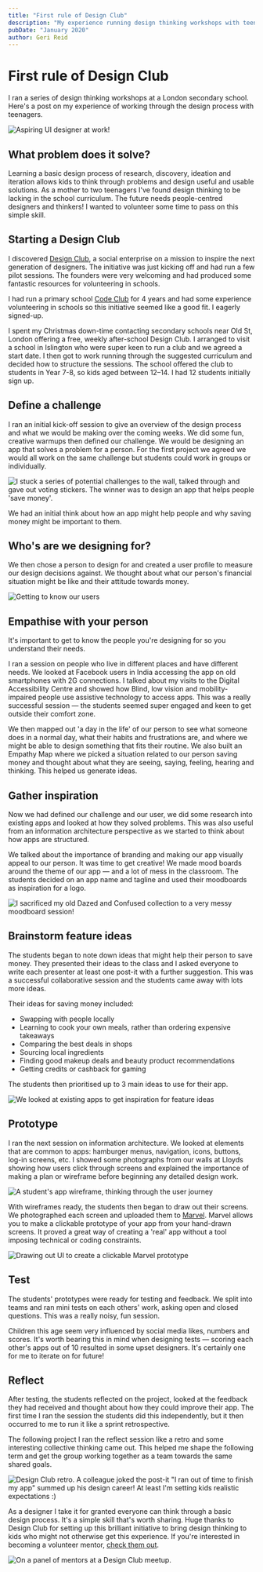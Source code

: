 ```yaml
---
title: "First rule of Design Club"
description: "My experience running design thinking workshops with teenagers in a London secondary school."
pubDate: "January 2020"
author: Geri Reid
---
```


# First rule of Design Club

I ran a series of design thinking workshops at a London secondary school. Here's a post on my experience of working through the design process with teenagers.

![Aspiring UI designer at work!](/images/student-designer.jpg)

## What problem does it solve?

Learning a basic design process of research, discovery, ideation and iteration allows kids to think through problems and design useful and usable solutions. As a mother to two teenagers I've found design thinking to be lacking in the school curriculum. The future needs people-centred designers and thinkers! I wanted to volunteer some time to pass on this simple skill.

<div class="space-m"></div>

## Starting a Design Club

I discovered [Design Club](https://designclub.org.uk/), a social enterprise on a mission to inspire the next generation of designers. The initiative was just kicking off and had run a few pilot sessions. The founders were very welcoming and had produced some fantastic resources for volunteering in schools.

I had run a primary school [Code Club](https://codeclub.org/en/) for 4 years and had some experience volunteering in schools so this initiative seemed like a good fit. I eagerly signed-up.

I spent my Christmas down-time contacting secondary schools near Old St, London offering a free, weekly after-school Design Club. I arranged to visit a school in Islington who were super keen to run a club and we agreed a start date. I then got to work running through the suggested curriculum and decided how to structure the sessions. The school offered the club to students in Year 7-8, so kids aged between 12–14. I had 12 students initially sign up.

<div class="space-m"></div>

## Define a challenge

I ran an initial kick-off session to give an overview of the design process and what we would be making over the coming weeks. We did some fun, creative warmups then defined our challenge. We would be designing an app that solves a problem for a person. For the first project we agreed we would all work on the same challenge but students could work in groups or individually.

![I stuck a series of potential challenges to the wall, talked through and gave out voting stickers. The winner was to design an app that helps people 'save money'.](/images/voting.png)

We had an initial think about how an app might help people and why saving money might be important to them.

<div class="space-m"></div>

## Who's are we designing for?

We then chose a person to design for and created a user profile to measure our design decisions against. We thought about what our person's financial situation might be like and their attitude towards money.

![Getting to know our users](/images/user-profile.jpg)

## Empathise with your person

It's important to get to know the people you're designing for so you understand their needs.

I ran a session on people who live in different places and have different needs. We looked at Facebook users in India accessing the app on old smartphones with 2G connections. I talked about my visits to the Digital Accessibility Centre and showed how Blind, low vision and mobility-impaired people use assistive technology to access apps. This was a really successful session — the students seemed super engaged and keen to get outside their comfort zone.

We then mapped out 'a day in the life' of our person to see what someone does in a normal day, what their habits and frustrations are, and where we might be able to design something that fits their routine. We also built an Empathy Map where we picked a situation related to our person saving money and thought about what they are seeing, saying, feeling, hearing and thinking. This helped us generate ideas.

<div class="space-m"></div>

## Gather inspiration

Now we had defined our challenge and our user, we did some research into existing apps and looked at how they solved problems. This was also useful from an information architecture perspective as we started to think about how apps are structured.

We talked about the importance of branding and making our app visually appeal to our person. It was time to get creative! We made mood boards around the theme of our app — and a lot of mess in the classroom. The students decided on an app name and tagline and used their moodboards as inspiration for a logo.

![I sacrificed my old Dazed and Confused collection to a very messy moodboard session!](/images/moodboard.jpg)

## Brainstorm feature ideas

The students began to note down ideas that might help their person to save money. They presented their ideas to the class and I asked everyone to write each presenter at least one post-it with a further suggestion. This was a successful collaborative session and the students came away with lots more ideas.

Their ideas for saving money included:

- Swapping with people locally  
- Learning to cook your own meals, rather than ordering expensive takeaways  
- Comparing the best deals in shops  
- Sourcing local ingredients  
- Finding good makeup deals and beauty product recommendations  
- Getting credits or cashback for gaming  

The students then prioritised up to 3 main ideas to use for their app.

<div class="space-m"></div>

![We looked at existing apps to get inspiration for feature ideas](/images/inspiration-from-apps.jpg)

## Prototype

I ran the next session on information architecture. We looked at elements that are common to apps: hamburger menus, navigation, icons, buttons, log-in screens, etc. I showed some photographs from our walls at Lloyds showing how users click through screens and explained the importance of making a plan or wireframe before beginning any detailed design work.

![A student's app wireframe, thinking through the user journey](/images/wireframe.jpg)

With wireframes ready, the students then began to draw out their screens. We photographed each screen and uploaded them to [Marvel](https://marvelapp.com/). Marvel allows you to make a clickable prototype of your app from your hand-drawn screens. It proved a great way of creating a 'real' app without a tool imposing technical or coding constraints.

![Drawing out UI to create a clickable Marvel prototype](/images/hand-drawn-ui.jpg)

## Test

The students' prototypes were ready for testing and feedback. We split into teams and ran mini tests on each others' work, asking open and closed questions. This was a really noisy, fun session.

Children this age seem very influenced by social media likes, numbers and scores. It's worth bearing this in mind when designing tests — scoring each other's apps out of 10 resulted in some upset designers. It's certainly one for me to iterate on for future!

<div class="space-m"></div>

## Reflect

After testing, the students reflected on the project, looked at the feedback they had received and thought about how they could improve their app. The first time I ran the session the students did this independently, but it then occurred to me to run it like a sprint retrospective.

The following project I ran the reflect session like a retro and some interesting collective thinking came out. This helped me shape the following term and get the group working together as a team towards the same shared goals.

![Design Club retro. A colleague joked the post-it "I ran out of time to finish my app" summed up his design career! At least I'm setting kids realistic expectations :)](/images/retro.jpg)

As a designer I take it for granted everyone can think through a basic design process. It's a simple skill that's worth sharing. Huge thanks to Design Club for setting up this brilliant initiative to bring design thinking to kids who might not otherwise get this experience. If you're interested in becoming a volunteer mentor, [check them out](https://designclub.org.uk/).

![On a panel of mentors at a Design Club meetup.](/images/design-club-meetup.jpg)
